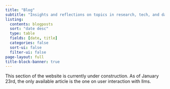 ```yaml
---
title: "Blog"
subtitle: "Insights and reflections on topics in research, tech, and data science"
listing:
  contents: blogposts
  sort: "date desc"
  type: table
  fields: [date, title]
  categories: false
  sort-ui: false
  filter-ui: false
page-layout: full
title-block-banner: true
---
```


This section of the website is currently under construction. As of January 23rd, the only available article is the one on user interaction with llms.

